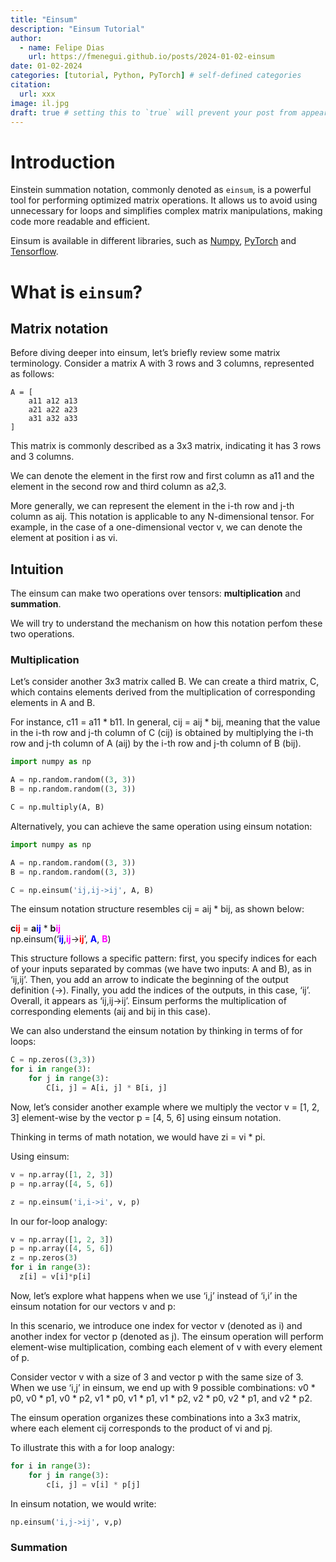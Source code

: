 ```yaml
---
title: "Einsum"
description: "Einsum Tutorial"
author:
  - name: Felipe Dias
    url: https://fmenegui.github.io/posts/2024-01-02-einsum
date: 01-02-2024
categories: [tutorial, Python, PyTorch] # self-defined categories
citation: 
  url: xxx
image: il.jpg
draft: true # setting this to `true` will prevent your post from appearing on your listing page until you're ready!
---
```


# Introduction

Einstein summation notation, commonly denoted as `einsum`, is a powerful tool for performing optimized matrix operations. It allows us to avoid using unnecessary for loops and simplifies complex matrix manipulations, making code more readable and efficient.

Einsum is available in different libraries, such as [Numpy](https://numpy.org/doc/stable/reference/generated/numpy.einsum.html), [PyTorch](https://pytorch.org/docs/stable/generated/torch.einsum.html) and [Tensorflow](https://www.tensorflow.org/api_docs/python/tf/einsum).

# What is `einsum`?

## Matrix notation

Before diving deeper into einsum, let's briefly review some matrix terminology. Consider a matrix A with 3 rows and 3 columns, represented as follows:

```plaintext
A = [
    a11 a12 a13
    a21 a22 a23
    a31 a32 a33
]
```

This matrix is commonly described as a 3x3 matrix, indicating it has 3 rows and 3 columns. 

We can denote the element in the first row and first column as a11 and the element in the second row and third column as a2,3. 

More generally, we can represent the element in the i-th row and j-th column as aij. This notation is applicable to any N-dimensional tensor. For example, in the case of a one-dimensional vector v, we can denote the element at position i as vi.

## Intuition

The einsum can make two operations over tensors: **multiplication** and **summation**. 

We will try to understand the mechanism on how this notation perfom these two operations.

### Multiplication

Let's consider another 3x3 matrix called B. We can create a third matrix, C, which contains elements derived from the multiplication of corresponding elements in A and B. 

For instance, c11 = a11 * b11. In general, cij = aij * bij, meaning that the value in the i-th row and j-th column of C (cij) is obtained by multiplying the i-th row and j-th column of A (aij) by the i-th row and j-th column of B (bij).

```python
import numpy as np

A = np.random.random((3, 3))
B = np.random.random((3, 3))

C = np.multiply(A, B)
```

Alternatively, you can achieve the same operation using einsum notation:

```python
import numpy as np

A = np.random.random((3, 3))
B = np.random.random((3, 3))

C = np.einsum('ij,ij->ij', A, B)
```

The einsum notation structure resembles cij = aij * bij, as shown below:

**c<span style="color: red;">ij</span>** = **a<span style="color: blue; font-weight: bold;">ij</span>** * **b<span style="color: magenta; font-weight: bold;">ij</span>** \
np.einsum('**<span style="color: blue; font-weight: bold;">ij</span>**,**<span style="color: magenta; font-weight: bold;">ij</span>**->**<span style="color: red; font-weight: bold;">ij</span>**', **<span style="color: blue; font-weight: bold;">A</span>**, **<span style="color: magenta; font-weight: bold;">B</span>**)

This structure follows a specific pattern: first, you specify indices for each of your inputs separated by commas (we have two inputs: A and B), as in 'ij,ij'. Then, you add an arrow to indicate the beginning of the output definition (->). Finally, you add the indices of the outputs, in this case, 'ij'. Overall, it appears as 'ij,ij->ij'. Einsum performs the multiplication of corresponding elements (aij and bij in this case).


We can also understand the einsum notation by thinking in terms of for loops:

```python 
C = np.zeros((3,3))
for i in range(3):
    for j in range(3):
        C[i, j] = A[i, j] * B[i, j]
```

Now, let's consider another example where we multiply the vector v = [1, 2, 3] element-wise by the vector p = [4, 5, 6] using einsum notation.

Thinking in terms of math notation, we would have zi = vi * pi. 

Using einsum:

```python
v = np.array([1, 2, 3])
p = np.array([4, 5, 6])

z = np.einsum('i,i->i', v, p)
```

In our for-loop analogy:

```python
v = np.array([1, 2, 3])
p = np.array([4, 5, 6])
z = np.zeros(3)
for i in range(3):
  z[i] = v[i]*p[i]
```

Now, let's explore what happens when we use 'i,j' instead of 'i,i' in the einsum notation for our vectors v and p: 

In this scenario, we introduce one index for vector v (denoted as i) and another index for vector p (denoted as j). The einsum operation will perform element-wise multiplication, combing each element of v with every element of p. 

Consider vector v with a size of 3 and vector p with the same size of 3. When we use 'i,j' in einsum, we end up with 9 possible combinations: v0 * p0, v0 * p1, v0 * p2, v1 * p0, v1 * p1, v1 * p2, v2 * p0, v2 * p1, and v2 * p2. 

The einsum operation organizes these combinations into a 3x3 matrix, where each element cij corresponds to the product of vi and pj.

To illustrate this with a for loop analogy:

```python
for i in range(3):
    for j in range(3):
        c[i, j] = v[i] * p[j]
```

In einsum notation, we would write:

```python
np.einsum('i,j->ij', v,p)
```

### Summation